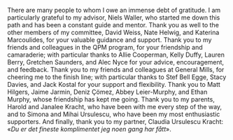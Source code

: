There are many people to whom I owe an immense debt of gratitude. I am particularly grateful to my advisor, Niels Waller, who started me down this path and has been a constant guide and mentor. Thank you as well to the other members of my committee, David Weiss, Nate Helwig, and Katerina Marcoulides, for your valuable guidance and support. Thank you to my friends and colleagues in the QPM program, for your friendship and camaraderie; with particular thanks to Allie Cooperman, Kelly Duffy, Lauren Berry, Gretchen Saunders, and Alec Nyce for your advice, encouragement, and feedback. Thank you to my friends and colleagues at General Mills, for cheering me to the finish line; with particular thanks to Stef Bell Egge, Stacy Davies, and Jack Kostal for your support and flexibility. Thank you to Matt Hilgers, Jaime Jarmin, Deniz Çömez, Abbey Leier-Murphy, and Ethan Murphy, whose friendship has kept me going. Thank you to my parents, Harold and Janalee Kracht, who have been with me every step of the way, and to Simona and Mihai Ursulescu, who have been my most enthusiastic supporters. And finally, thank you to my partner, Claudia Ursulescu Kracht: «*Du er det fineste komplimentet jeg noen gang har fått*».
